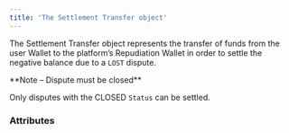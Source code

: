 ```yaml
---
title: 'The Settlement Transfer object'  
---
```


  

The Settlement Transfer object represents the transfer of funds from the user Wallet to the platform’s Repudiation Wallet in order to settle the negative balance due to a `LOST` dispute.  

<Note>  
**Note – Dispute must be closed** 
  
Only disputes with the CLOSED `Status` can be settled.  
</Note>  

### Attributes  

<Id />  

<Tag1 />  

<CreationDate />  

<ResultCode />  

<ResultMessage />  

<DebitedFunds15 />  

<Fees12 />  

<AuthorId1 />  

<CreditedUserId />  

<CreditedFunds3 />  

<Status1 />  

<ExecutionDate />  

<Type />  

<Nature />  

<CreditedWalletId3 />  

<DebitedWalletId />  

<RepudiationId />